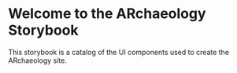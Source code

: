 <Meta title="ARchaeology/Storybook" />

# Welcome to the ARchaeology Storybook

This storybook is a catalog of the UI components used to create the ARchaeology site.
